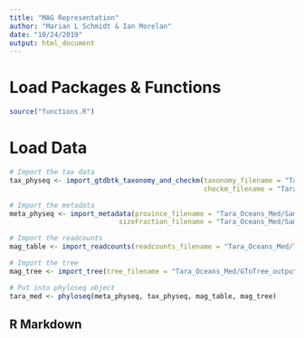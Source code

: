 ```yaml
---
title: "MAG Representation"
author: "Marian L Schmidt & Ian Morelan"
date: "10/24/2019"
output: html_document
---
```


# Load Packages & Functions
```r
source("functions.R")
```



# Load Data

```r
# Import the tax data
tax_physeq <- import_gtdbtk_taxonomy_and_checkm(taxonomy_filename = "Tara_Oceans_Med/TOBG-MED-READCOUNTMATCH.bac120.tsv",
                                                checkm_filename = "Tara_Oceans_Med/TOBG-MED_qa.txt")

# Import the metadata
meta_physeq <- import_metadata(province_filename = "Tara_Oceans_Med/Sample-Province.tsv", 
                           sizeFraction_filename = "Tara_Oceans_Med/Sample-SizeFraction.tsv")

# Import the readcounts
mag_table <- import_readcounts(readcounts_filename = "Tara_Oceans_Med/TOBG-MED-TOTAL.readcounts")

# Import the tree
mag_tree <- import_tree(tree_filename = "Tara_Oceans_Med/GToTree_output.newick")

# Put into phyloseq object 
tara_med <- phyloseq(meta_physeq, tax_physeq, mag_table, mag_tree)
```

## R Markdown